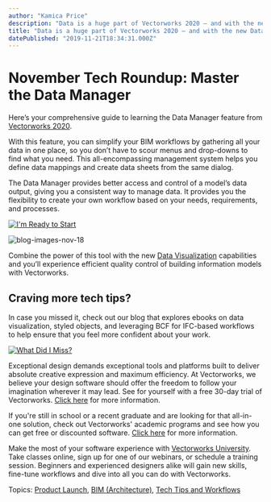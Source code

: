 ```yaml
---
author: "Kamica Price"
description: "Data is a huge part of Vectorworks 2020 — and with the new Data Manager, it all lives in one place. Read for an in-depth guide. "
title: "Data is a huge part of Vectorworks 2020 — and with the new Data Manager, it all lives in one place. Read for an in-depth guide. " 
datePublished: "2019-11-21T18:34:31.000Z"
---
```

# November Tech Roundup: Master the Data Manager

Here’s your comprehensive guide to learning the Data Manager feature from [Vectorworks 2020](https://www.vectorworks.net/en-US/2020?utm%5Fcampaign=blog&utm%5Fmedium=planetvectorworks&utm%5Fsource=intext&utm%5Fcontent=novembertechroundup112119).

With this feature, you can simplify your BIM workflows by gathering all your data in one place, so you don’t have to scour menus and drop-downs to find what you need. This all-encompassing management system helps you define data mappings and create data sheets from the same dialog.

The Data Manager provides better access and control of a model’s data output, giving you a consistent way to manage data. It provides you the flexibility to create your own workflow based on your needs, requirements, and processes.

[![I'm Ready to Start](https://no-cache.hubspot.com/cta/default/3018241/82cde9b5-c994-42f7-ab78-190100e7d575.png)](https://cta-redirect.hubspot.com/cta/redirect/3018241/82cde9b5-c994-42f7-ab78-190100e7d575) 

![blog-images-nov-18](https://blog.vectorworks.net/hs-fs/hubfs/Blog%20Images/191121_November%20Tech%20Roundup/blog-images-nov-18.jpg?width=600&name=blog-images-nov-18.jpg)

Combine the power of this tool with the new [Data Visualization](https://university.vectorworks.net/mod/scorm/player.php?scoid=282&cm=356&currentorg=articulate%5Frise?utm%5Fcampaign=blog&utm%5Fmedium=planetvectorworks&utm%5Fsource=intext&utm%5Fcontent=novembertechroundup112119) capabilities and you’ll experience efficient quality control of building information models with Vectorworks.

## **Craving more tech tips?**

In case you missed it, check out our blog that explores ebooks on data visualization, styled objects, and leveraging BCF for IFC-based workflows to help ensure that you feel more confident about your work.

[![What Did I Miss?](https://no-cache.hubspot.com/cta/default/3018241/0e90dbe1-1e81-41e6-813b-f78c34d5572f.png)](https://cta-redirect.hubspot.com/cta/redirect/3018241/0e90dbe1-1e81-41e6-813b-f78c34d5572f) 

Exceptional design demands exceptional tools and platforms built to deliver absolute creative expression and maximum efficiency. At Vectorworks, we believe your design software should offer the freedom to follow your imagination wherever it may lead. See for yourself with a free 30-day trial of Vectorworks. [Click here](https://www.vectorworks.net/trial/form) for more information.

If you're still in school or a recent graduate and are looking for that all-in-one solution, check out Vectorworks' academic programs and see how you can get free or discounted software. [Click here](https://www.vectorworks.net/en-US/education) for more information.

Make the most of your software experience with [Vectorworks University](https://university.vectorworks.net/). Take classes online, sign up for one of our webinars, or schedule a training session. Beginners and experienced designers alike will gain new skills, fine-tune workflows and dive into all you can do with Vectorworks. 

 Topics: [Product Launch](https://blog.vectorworks.net/topic/product-launch), [BIM (Architecture)](https://blog.vectorworks.net/topic/bim-architecture), [Tech Tips and Workflows](https://blog.vectorworks.net/topic/tech-tips-and-workflows) 

 